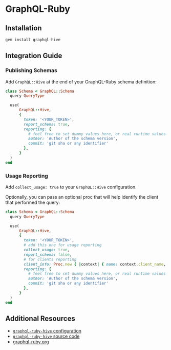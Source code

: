 # GraphQL-Ruby

## Installation

```bash
gem install graphql-hive
```

## Integration Guide

### Publishing Schemas

Add `GraphQL::Hive` at the end of your GraphQL-Ruby schema definition:

```ruby
class Schema < GraphQL::Schema
  query QueryType

  use(
      GraphQL::Hive,
      {
        token: '<YOUR_TOKEN>',
        report_schema: true,
        reporting: {
          # feel free to set dummy values here, or real runtime values if you have them
          author: 'Author of the schema version',
          commit: 'git sha or any identifier'
        },
      }
  )
end
```

### Usage Reporting

Add `collect_usage: true` to your `GraphQL::Hive` configuration.

Optionally, you can pass an optional proc that will help identify the client that performed the
query:

```ruby
class Schema < GraphQL::Schema
  query QueryType

  use(
      GraphQL::Hive,
      {
        token: '<YOUR_TOKEN>',
        # add this one for usage reporting
        collect_usage: true,
        report_schema: false,
        # for clients reporting
        client_info: Proc.new { |context| { name: context.client_name, version: context.client_version } },
        reporting: {
          # feel free to set dummy values here, or real runtime values if you have them
          author: 'Author of the schema version',
          commit: 'git sha or any identifier'
        },
      }
  )
end
```

## Additional Resources

- [`graphql-ruby-hive` configuration](https://github.com/charlypoly/graphql-ruby-hive#configuration)
- [`graphql-ruby-hive` source code](https://github.com/charlypoly/graphql-ruby-hive)
- [graphql-ruby.org](https://graphql-ruby.org)
